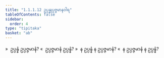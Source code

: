 ```yaml
---
title: "1.1.1.12 ဥပ္ပန္နုပ္ပဇ္ဇမာနဝါရ"
tableOfContents: false
sidebar:
  order: 4
type: "tipitaka"
basket: "ab"
---
```



<DynamicBreadcrumb />

<Division number="18">

<Paragraph number="74">
»  ဥပ္ပန္နံ ဥပ္ပဇ္ဇမာနံ?
</Paragraph>

<Paragraph number="75">
«  ဥပ္ပဇ္ဇမာနံ ဥပ္ပန္နံ?
</Paragraph>

<Paragraph number="76">
»  န ဥပ္ပန္နံ န ဥပ္ပဇ္ဇမာနံ?
</Paragraph>

<Paragraph number="77">
«  န ဥပ္ပဇ္ဇမာနံ န ဥပ္ပန္နံ?
</Paragraph>
</Division>
